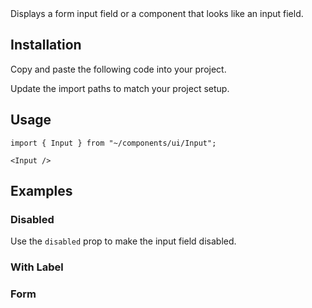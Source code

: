 
<Title>Input</Title>
<Description>Displays a form input field or a component that looks like an input field.</Description>
<ComponentPreview id="input" />

## Installation
<Steps>

<StepTitle>Copy and paste the following code into your project.</StepTitle>
<StepContent>
<FileSource id="input" />
</StepContent>

<StepTitle>Update the import paths to match your project setup.</StepTitle>

</Steps>

## Usage
```tsx
import { Input } from "~/components/ui/Input";
```
```tsx
<Input />
```

## Examples

### Disabled
Use the `disabled` prop to make the input field disabled.
<ComponentPreview id="inputDisabled" />

### With Label
<ComponentPreview id="inputWithLabel" />

### Form
<ComponentPreview id="inputForm" />

<Footer previousLabel="Dropdown Menu" previousHref="/docs/components/primitives/dropdown-menu" nextLabel="Input OTP" nextHref="/docs/components/primitives/input-otp" />
